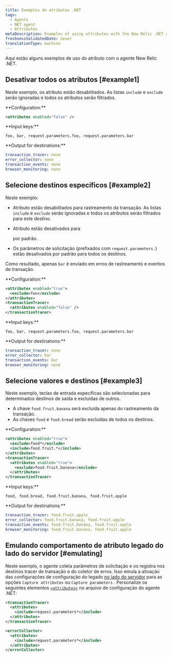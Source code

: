 ```yaml
---
title: Exemplos de atributos .NET
tags:
  - Agents
  - NET agent
  - Attributes
metaDescription: Examples of using attributes with the New Relic .NET agent.
freshnessValidatedDate: never
translationType: machine
---
```


Aqui estão alguns exemplos de uso do atributo com o agente New Relic .NET.

## Desativar todos os atributos [#example1]

Neste exemplo, os atributo estão desabilitados. As listas `include` e `exclude` serão ignoradas e todos os atributos serão filtrados.

<DoNotTranslate>
  **Configuration:**
</DoNotTranslate>

```xml
<attributes enabled="false" />
```

<DoNotTranslate>
  **Input keys:**
</DoNotTranslate>

```
foo, bar, request.parameters.foo, request.parameters.bar
```

<DoNotTranslate>
  **Output for destinations:**
</DoNotTranslate>

```yml
transaction_tracer: none
error_collector: none
transaction_events: none
browser_monitoring: none
```

## Selecione destinos específicos [#example2]

Neste exemplo:

* Atributo estão desabilitados para rastreamento da transação. As listas `include` e `exclude` serão ignoradas e todos os atributos serão filtrados para este destino.

* Atributo estão desativados para

  <InlinePopover type="browser"/>

  por padrão.

* Os parâmetros de solicitação (prefixados com `request.parameters.`) estão desativados por padrão para todos os destinos.

Como resultado, apenas `bar` é enviado em erros de rastreamento e eventos de transação.

<DoNotTranslate>
  **Configuration:**
</DoNotTranslate>

```xml
<attributes enabled="true">
  <exclude>foo</exclude>
</attributes>
<transactionTracer>
  <attributes enabled="false" />
</transactionTracer>
```

<DoNotTranslate>
  **Input keys:**
</DoNotTranslate>

```
foo, bar, request.parameters.foo, request.parameters.bar
```

<DoNotTranslate>
  **Output for destinations:**
</DoNotTranslate>

```yml
transaction_tracer: none
error_collector: bar
transaction_events: bar
browser_monitoring: none
```

## Selecione valores e destinos [#example3]

Neste exemplo, teclas de entrada específicas são selecionadas para determinados destinos de saída e excluídas de outros.

* A chave `food.fruit.banana` será excluída apenas do rastreamento da transação.
* As chaves `food` e `food.bread` serão excluídas de todos os destinos.

<DoNotTranslate>
  **Configuration:**
</DoNotTranslate>

```xml
<attributes enabled="true">
  <exclude>food*</exclude>
  <include>food.fruit.*</include>
</attributes>
<transactionTracer>
  <attributes enabled="true">
    <exclude>food.fruit.banana</exclude>
  </attributes>
</transactionTracer>
```

<DoNotTranslate>
  **Input keys:**
</DoNotTranslate>

```
food, food.bread, food.fruit.banana, food.fruit.apple
```

<DoNotTranslate>
  **Output for destinations:**
</DoNotTranslate>

```yml
transaction_tracer: food.fruit.apple
error_collector: food.fruit.banana, food.fruit.apple
transaction_events: food.fruit.banana, food.fruit.apple
browser_monitoring: food.fruit.banana, food.fruit.apple
```

## Emulando comportamento de atributo legado do lado do servidor [#emulating]

Neste exemplo, o agente coleta parâmetros de solicitação e os registra nos destinos tracer de transação e do coletor de erros. Isso emula a ativação das configurações de configuração do legado [no lado do servidor](/docs/agents/manage-apm-agents/configuration/server-side-agent-configuration) para as opções `Capture attributes` ou `Capture parameters` . Personalize os seguintes elementos [`<attributes>`](/docs/agents/net-agent/installation-configuration/net-agent-configuration#agent-attributes) no arquivo de configuração do agente .NET:

```xml
<transactionTracer>
  <attributes>
    <include>request.parameters*</include>
  </attributes>
</transactionTracer>

<errorCollector>
  <attributes>
    <include>request.parameters*</include>
  </attributes>
</errorCollector>
```